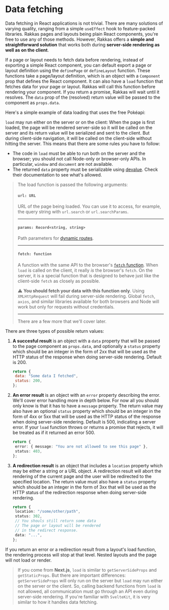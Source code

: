 
# Data fetching

Data fetching in React applications is not trivial. There are many solutions of varying quality, ranging from a simple `useEffect` hook to feature-packed libraries. Rakkas pages and layouts being plain React components, you're free to use any of those methods. However, Rakkas offers a **simple and straightforward solution** that works both during **server-side rendering as well as on the client**.

If a page or layout needs to fetch data before rendering, instead of exporting a simple React component, you can default export a page or layout definition using the `definePage` or `defineLayout` function. These functions take a page/layout definition, which is an object with a `Component` prop that defines the React component. It can also have a `load` function that fetches data for your page or layout. Rakkas will call this function before rendering your component. If you return a promise, Rakkas will wait until it resolves. The `data` prop of the (resolved) return value will be passed to the component as `props.data`.

Here's a simple example of data loading that uses the free Pokéapi:


<SampleViewer
	url="/examples/fetch/pikachu"
	code={fetchDefinePageExample}
	height="35em"
/>

`load` may run either on the server or on the client: When the page is first loaded, the page will be rendered server-side so it will be called on the server and its return value will be serialized and sent to the client. But during client-side navigation, it will be called on the client-side without hitting the server. This means that there are some rules you have to follow:

- The code in `load` must be able to run both on the server and the browser; you should not call Node-only or browser-only APIs. In particular, `window` and `document` are not available.
- The returned `data` property must be serializable using [devalue](https://github.com/Rich-Harris/devalue). Check their documentation to see what's allowed.

> The load function is passed the following arguments:
>
> #### `url: URL`
>
> URL of the page being loaded. You can use it to access, for example, the query string with `url.search` or `url.searchParams`.
>
> ---
>
> #### `params: Record<string, string>`
>
> Path parameters for [dynamic routes](/guide/pages-and-routing#dynamic-routes).
>
> ---
>
> #### `fetch: function`
>
> A function with the same API to the browser's [`fetch` function](https://developer.mozilla.org/en-US/docs/Web/API/Fetch_API). When `load` is called on the client, it really _is_ the browser's `fetch`. On the server, it is a special function that is designed to behave just like the client-side `fetch` as closely as possible.
>
> ⚠️ **You should fetch your data with this function only**. Using `XMLHttpRequest` will fail during server-side rendering. Global `fetch`, `axios`, and similar libraries available for both browsers and Node will work but only for requests without credentials.
>
> ---
>
> There are a few more that we'll cover later.

There are three types of possible return values:

1. **A succesful result** is an object with a `data` property that will be passed to the page component as `props.data`, and optionally a `status` property which should be an integer in the form of 2xx that will be used as the HTTP status of the response when doing server-side rendering. Default is 200.

   ```js
   return {
   	data: "Some data I fetched",
   	status: 200,
   };
   ```

2. **An error result** is an object with an `error` property describing the error. We'll cover error handling more in depth below. For now all you should only know is that it has to have a `message` property. The return value may also have an optional `status` property which should be an integer in the form of 4xx or 5xx that will be used as the HTTP status of the response when doing server-side rendering. Default is 500, indicating a server error. If your `load` function throws or returns a promise that rejects, it will be treated as if it returned an error 500.

   ```ts
   return {
   	error: { message: "You are not allowed to see this page" },
   	status: 403,
   };
   ```

3. **A redirection result** is an object that includes a `location` property which may be either a string or a URL object. A redirection result will abort the rendering of the current page and the user will be redirected to the specified location. The return value must also have a `status` property which should be an integer in the form of 3xx that will be used as the HTTP status of the redirection response when doing server-side rendering.

   ```ts
   return {
   	location: "/some/other/path",
   	status: 302,
   	// You shouls still return some data
   	// The page or layout will be rendered
   	// in the redirect response.
   	data: "...",
   };
   ```

If you return an error or a redirection result from a layout's load function, the rendering process will stop at that level. Nested layouts and the page will not load or render.

> If you come from **Next.js**, `load` is similar to `getServerSideProps` and `getStaticProps`. But there are important differences: `getServerSideProps` will only run on the server but `load` may run either on the server or the client. So, calling backend functions from `load` is not allowed, all communication must go through an API even during server-side rendering. If you're familiar with `SvelteKit`, it is very similar to how it handles data fetching.
